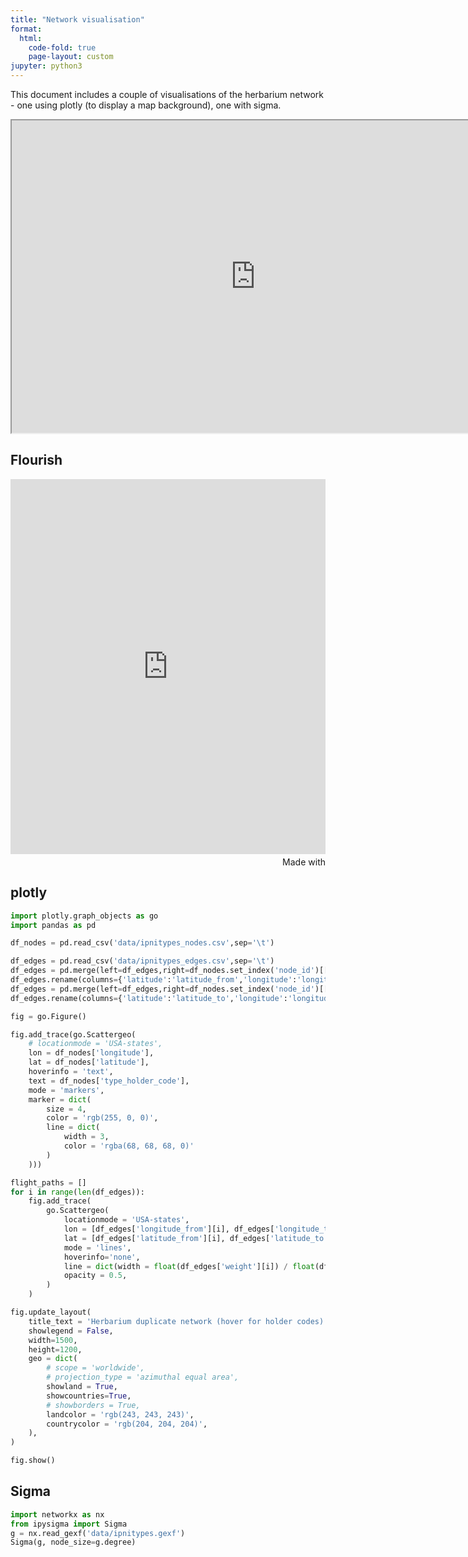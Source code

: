 ```yaml
---
title: "Network visualisation"
format:
  html:
    code-fold: true
    page-layout: custom
jupyter: python3
---
```


This document includes a couple of visualisations of the herbarium network - one using plotly (to display a map background), one with sigma.

```{=html}
<iframe width="780" height="500" src="https://quarto.org/" title="Quarto Documentation"></iframe>
```

## Flourish
```{=html}
<iframe src='https://flo.uri.sh/visualisation/13576337/embed' title='Interactive or visual content' class='flourish-embed-iframe' frameborder='0' scrolling='no' style='width:100%;height:600px;' sandbox='allow-same-origin allow-forms allow-scripts allow-downloads allow-popups allow-popups-to-escape-sandbox allow-top-navigation-by-user-activation'></iframe><div style='width:100%!;margin-top:4px!important;text-align:right!important;'><a class='flourish-credit' href='https://public.flourish.studio/visualisation/13576337/?utm_source=embed&utm_campaign=visualisation/13576337' target='_top' style='text-decoration:none!important'><img alt='Made with Flourish' src='https://public.flourish.studio/resources/made_with_flourish.svg' style='width:105px!important;height:16px!important;border:none!important;margin:0!important;'> </a></div>
```

## plotly
```python
import plotly.graph_objects as go
import pandas as pd

df_nodes = pd.read_csv('data/ipnitypes_nodes.csv',sep='\t')

df_edges = pd.read_csv('data/ipnitypes_edges.csv',sep='\t')
df_edges = pd.merge(left=df_edges,right=df_nodes.set_index('node_id')[['latitude','longitude']],left_on='from',right_index=True,how='left')
df_edges.rename(columns={'latitude':'latitude_from','longitude':'longitude_from'},inplace=True)
df_edges = pd.merge(left=df_edges,right=df_nodes.set_index('node_id')[['latitude','longitude']],left_on='to',right_index=True,how='left')
df_edges.rename(columns={'latitude':'latitude_to','longitude':'longitude_to'},inplace=True)

fig = go.Figure()

fig.add_trace(go.Scattergeo(
    # locationmode = 'USA-states',
    lon = df_nodes['longitude'],
    lat = df_nodes['latitude'],
    hoverinfo = 'text',
    text = df_nodes['type_holder_code'],
    mode = 'markers',
    marker = dict(
        size = 4,
        color = 'rgb(255, 0, 0)',
        line = dict(
            width = 3,
            color = 'rgba(68, 68, 68, 0)'
        )
    )))

flight_paths = []
for i in range(len(df_edges)):
    fig.add_trace(
        go.Scattergeo(
            locationmode = 'USA-states',
            lon = [df_edges['longitude_from'][i], df_edges['longitude_to'][i]],
            lat = [df_edges['latitude_from'][i], df_edges['latitude_to'][i]],
            mode = 'lines',
            hoverinfo='none',
            line = dict(width = float(df_edges['weight'][i]) / float(df_edges['weight'].max())*10,color = 'red'),
            opacity = 0.5,
        )
    )

fig.update_layout(
    title_text = 'Herbarium duplicate network (hover for holder codes)',
    showlegend = False,
    width=1500,
    height=1200,
    geo = dict(
        # scope = 'worldwide',
        # projection_type = 'azimuthal equal area',
        showland = True,
        showcountries=True,
        # showborders = True,
        landcolor = 'rgb(243, 243, 243)',
        countrycolor = 'rgb(204, 204, 204)',
    ),
)

fig.show()
```

## Sigma
```python
import networkx as nx
from ipysigma import Sigma
g = nx.read_gexf('data/ipnitypes.gexf')
Sigma(g, node_size=g.degree)
```
